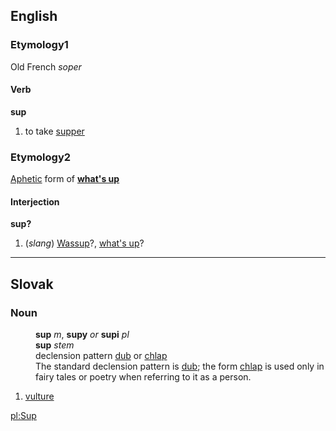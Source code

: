 ==English==
===Etymology1===
Old French ''soper''
====Verb====
'''sup'''

# to take [[supper]]

===Etymology2===
[[Aphetic]] form of '''[[what's up]]'''

====Interjection====
'''sup?'''

#(''slang'') [[Wassup]]?, [[what's up]]?

----

== Slovak ==
=== Noun ===
:'''sup''' ''m'', '''supy''' ''or'' '''supi''' ''pl''
:'''sup''' ''stem''
:declension pattern [[Slovak declension pattern dub|dub]] or [[Slovak declension pattern chlap|chlap]]
:The standard declension pattern is [[Slovak declension pattern dub|dub]]; the form [[Slovak declension pattern chlap|chlap]] is used only in fairy tales or poetry when referring to it as a person.
#[[vulture]]

[[pl:Sup]]